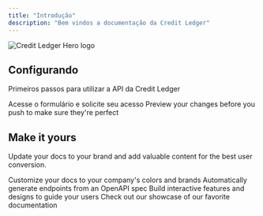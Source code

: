 ```yaml
---
title: "Introdução"
description: "Bem vindos a documentação da Credit Ledger"
---
```


<img alt="Credit Ledger Hero logo" title="Credit Ledger" classname="hidden dark:block" src="https://ik.imagekit.io/abkvohwfl/main-logo-image_nPz_32EEm.png" />

## Configurando

Primeiros passos para utilizar a API da Credit Ledger

<CardGroup cols={2}>
  <Card title="Solicitar credenciais" icon="circle-exclamation" href="https://share.hsforms.com/16rSI5AhfRcKlYOOGb2ktFwscz1t">
    Acesse o formulário e solicite seu acesso
  </Card>

  <Card title="Preview Changes" icon="image" href="https://mintlify.com/docs/development">
    Preview your changes before you push to make sure they're perfect
  </Card>

  <Card title="Card" icon="sparkles" />
</CardGroup>

## Make it yours

Update your docs to your brand and add valuable content for the best user conversion.

<CardGroup cols={2}>
  <Card title="Customize Style" icon="palette" href="https://mintlify.com/docs/settings/global">
    Customize your docs to your company's colors and brands
  </Card>

  <Card title="Reference APIs" icon="code" href="https://mintlify.com/docs/api-playground/openapi">
    Automatically generate endpoints from an OpenAPI spec
  </Card>

  <Card title="Add Components" icon="screwdriver-wrench" href="https://mintlify.com/docs/components/accordion">
    Build interactive features and designs to guide your users
  </Card>

  <Card title="Get Inspiration" icon="stars" href="https://mintlify.com/customers">
    Check out our showcase of our favorite documentation
  </Card>
</CardGroup>